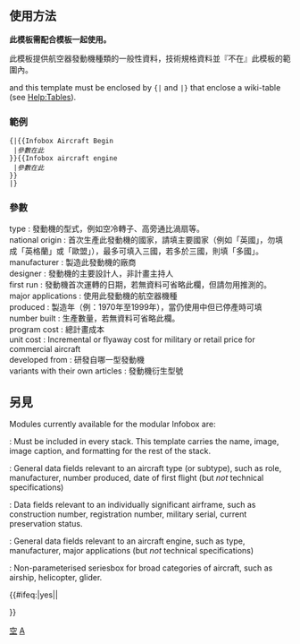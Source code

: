 {{documentation subpage}}
<!-- 請在本頁的頁底加入分類與跨語言連結-->

<includeonly>{{intricate template}}</includeonly>

==使用方法==
'''此模板需配合{{tl|Infobox Aircraft Begin}}模板一起使用。'''

此模板提供航空器發動機種類的一般性資料，技術規格資料並『不在』此模板的範圍內。

{{tl|Infobox Aircraft Begin}} and this template must be enclosed by <code>{|</code> and <code>|}</code> that enclose a wiki-table (see [[Help:Tables]]). 

===範例===
<code>
<nowiki>{|{{</nowiki>Infobox Aircraft Begin<br>
 |''參數在此''<br>
<nowiki>}}{{</nowiki>Infobox aircraft engine<br>
 |''參數在此''<br>
<nowiki>}}</nowiki><br>
<nowiki>|}</nowiki>
</code>

===參數===
;type : 發動機的型式，例如空冷轉子、高旁通比渦扇等。
;national origin : 首次生產此發動機的國家，請填主要國家（例如「英國」，勿填成「英格蘭」或「歐盟」），最多可填入三國，若多於三國，則填「多國」。
;manufacturer : 製造此發動機的廠商
;designer : 發動機的主要設計人，非計畫主持人
;first run : 發動機首次運轉的日期，若無資料可省略此欄，但請勿用推測的。
;major applications : 使用此發動機的航空器機種
;produced : 製造年（例：1970年至1999年），當仍使用中但已停產時可填
;number built : 生產數量，若無資料可省略此欄。
;program cost : 總計畫成本
;unit cost : Incremental or flyaway cost for military or retail price for commercial aircraft
;developed from : 研發自哪一型發動機
;variants with their own articles  : 發動機衍生型號

==另見==
Modules currently available for the modular Infobox are:

; {{tl|Infobox aircraft begin}} : Must be included in every stack. This template carries the name, image, image caption, and formatting for the rest of the stack.

; {{tl|Infobox aircraft type}} : General data fields relevant to an aircraft type (or subtype), such as role, manufacturer, number produced, date of first flight (but ''not'' technical specifications)

; {{tl|Infobox aircraft career}} : Data fields relevant to an individually significant airframe, such as construction number, registration number, military serial, current preservation status.

; {{tl|Infobox aircraft engine}} : General data fields relevant to an aircraft engine, such as type, manufacturer, major applications (but ''not'' technical specifications)

; {{tl|Seriesbox aircraft categories}} : Non-parameterised seriesbox for broad categories of aircraft, such as airship, helicopter, glider.


<includeonly>

{{#ifeq:{{{noheader|}}}|yes||

[[Category:軍事信息框模板|空]]
[[Category:航空交通信息框模板|A]]
}}</includeonly>